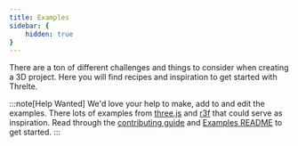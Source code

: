 ```yaml
---
title: Examples
sidebar: {
	hidden: true
}
---
```


There are a ton of different challenges and things to consider when creating a 3D project.
Here you will find recipes and inspiration to get started with Threlte.

:::note[Help Wanted]
We'd love your help to make, add to and edit the examples. There lots of examples from
[three.js](https://threejs.org/examples/#webgl_animation_keyframes) and
[r3f](https://docs.pmnd.rs/react-three-fiber/getting-started/examples) that could serve as
inspiration. Read through the [contributing
guide](https://github.com/threlte/threlte/blob/main/CONTRIBUTING.md) and [Examples
README](https://github.com/threlte/threlte/blob/main/apps/docs/src/examples/README.md) to get
started.
:::
